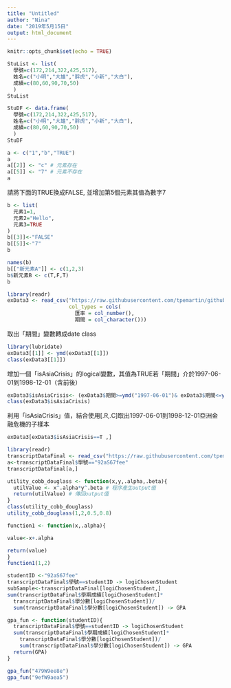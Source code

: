```yaml
---
title: "Untitled"
author: "Nina"
date: "2019年5月15日"
output: html_document
---
```

```r
knitr::opts_chunk$set(echo = TRUE)
```
```r
StuList <- list(
  學號=c(172,214,322,425,517),
  姓名=c("小明","大雄","胖虎","小新","大白"),
  成績=c(80,60,90,70,50)
  )
StuList 
```
```r
StuDF <- data.frame(
  學號=c(172,214,322,425,517),
  姓名=c("小明","大雄","胖虎","小新","大白"),
  成績=c(80,60,90,70,50)
  )
StuDF 
```
```r
a <- c("1","b","TRUE")
a
a[[2]] <- "c" # 元素存在
a[[5]] <- "7" # 元素不存在
a
```
請將下面的TRUE換成FALSE, 並增加第5個元素其值為數字7
```r
b <- list(
  元素1=1,
  元素2="Hello",
  元素3=TRUE
)
b[[3]]<-"FALSE"
b[[5]]<-"7"
b
```
```r
names(b)
b[["新元素A"]] <- c(1,2,3)
b$新元素B <- c(T,F,T)
b
```
```r
library(readr)
exData3 <- read_csv("https://raw.githubusercontent.com/tpemartin/github-data/master/exData3.csv",
                    col_types = cols(
                      匯率 = col_number(),
                      期間 = col_character()))
```
取出「期間」變數轉成date class
```r
library(lubridate)
exData3[[1]] <- ymd(exData3[[1]])
class(exData3[[1]])

```
增加一個「isAsiaCrisis」的logical變數，其值為TRUE若「期間」介於1997-06-01到1998-12-01（含前後）
```r
exData3$isAsiaCrisis<- (exData3$期間>=ymd("1997-06-01")& exData3$期間<=ymd("1998-12-01"))
class(exData3$isAsiaCrisis)
```
利用「isAsiaCrisis」值，結合使用[.R,.C]取出1997-06-01到1998-12-01亞洲金融危機的子樣本
```r
exData3[exData3$isAsiaCrisis==T ,]
```
```r
library(readr)
transcriptDataFinal <- read_csv("https://raw.githubusercontent.com/tpemartin/github-data/master/transcriptDataFinal.csv")
a<-transcriptDataFinal$學號=="92aS67fee"
transcriptDataFinal[a,]
```

```r
utility_cobb_douglass <- function(x,y,.alpha,.beta){
  utilValue <- x^.alpha*y^.beta # 程序產生output值
  return(utilValue) # 傳回output值
}
class(utility_cobb_douglass)
utility_cobb_douglass(1,2,0.5,0.8)
```
```r
function1 <- function(x,.alpha){

value<-x+.alpha

return(value)
}
function1(1,2)
```
```r
studentID <-"92aS67fee" 
transcriptDataFinal$學號==studentID -> logiChosenStudent
subSample<-transcriptDataFinal[logiChosenStudent,]
sum(transcriptDataFinal$學期成績[logiChosenStudent]*
  transcriptDataFinal$學分數[logiChosenStudent])/
  sum(transcriptDataFinal$學分數[logiChosenStudent]) -> GPA
```
```r
gpa_fun <- function(studentID){
  transcriptDataFinal$學號==studentID -> logiChosenStudent
  sum(transcriptDataFinal$學期成績[logiChosenStudent]*
    transcriptDataFinal$學分數[logiChosenStudent])/
    sum(transcriptDataFinal$學分數[logiChosenStudent]) -> GPA
  return(GPA)
}
```
```r
gpa_fun("479W9ee8e")
gpa_fun("9efW9aea5")
```




































